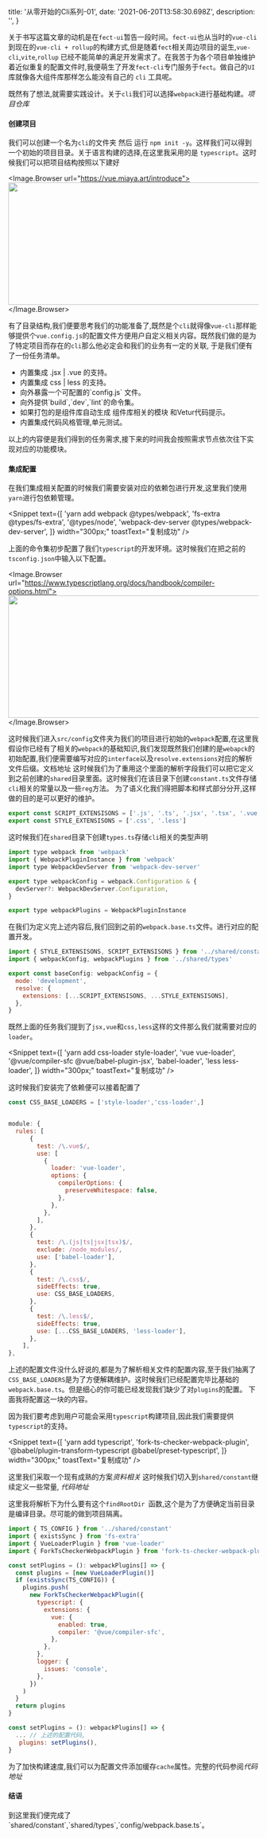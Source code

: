 
  title: '从零开始的Cli系列-01',
  date: '2021-06-20T13:58:30.698Z',
  description: '',
}

关于书写这篇文章的动机是在`fect-ui`暂告一段时间。`fect-ui`也从当时的`vue-cli`到现在的`vue-cli + rollup`的构建方式,但是随着`fect`相关周边项目的诞生,`vue-cli`,`vite`,`rollup`
已经不能简单的满足开发需求了。在我苦于为各个项目单独维护着近似重复的配置文件时,我便萌生了开发`fect-cli`专门服务于`fect`。做自己的`UI`库就像各大组件库那样怎么能没有自己的 `cli` 工具呢。

既然有了想法,就需要实践设计。关于`cli`我们可以选择`webpack`进行基础构建。<Link href="https://github.com/fay-org/fect-cli" target="_blank" color icon>_项目仓库_</Link>

<h4>
  <Dot type="success" />
  创建项目
</h4>

我们可以创建一个名为`cli`的文件夹 然后 运行 `npm init -y`。这样我们可以得到一个初始的项目目录。关于语言构建的选择,在这里我采用的是 `typescript`。这时候我们可以把项目结构按照以下建好

<Image.Browser url="https://vue.miaya.art/introduce">
  <Image
    width="540"
    height="246"
    src="https://user-images.githubusercontent.com/52351095/122677445-d33b7480-d214-11eb-8e8f-e1b3ffe3850e.png"
  />
</Image.Browser>

有了目录结构,我们便要思考我们的功能准备了,既然是个`cli`就得像`vue-cli`那样能够提供个`vue.config.js`的配置文件方便用户自定义相关内容。既然我们做的是为了特定项目而存在的`cli`那么他必定会和我们的业务有一定的关联,
于是我们便有了一份任务清单。

<ul>
  <li>
    <Dot type="success" /> 内置集成 .jsx | .vue 的支持。
  </li>
  <li>
    <Dot type="success" /> 内置集成 css | less 的支持。
  </li>
  <li>
    <Dot type="success" /> 向外暴露一个可配置的`config.js` 文件。
  </li>
  <li>
    <Dot type="success" /> 向外提供`build`,`dev`,`lint`的命令集。
  </li>
  <li>
    <Dot type="success" /> 如果打包的是组件库自动生成 组件库相关的模块
    和Vetur代码提示。
  </li>
  <li>
    <Dot type="success" /> 内置集成代码风格管理,单元测试。
  </li>
</ul>
以上的内容便是我们得到的任务需求,接下来的时间我会按照需求节点依次往下实现对应的功能模块。

<Spacer y="0.5" />

<h4>
  <Dot type="success" />
  集成配置
</h4>

在我们集成相关配置的时候我们需要安装对应的依赖包进行开发,这里我们使用`yarn`进行包依赖管理。

<Snippet
  text={[
    'yarn add webpack @types/webpack',
    'fs-extra @types/fs-extra',
    '@types/node',
    'webpack-dev-server @types/webpack-dev-server',
  ]}
  width="300px;"
  toastText="复制成功"
/>

上面的命令集初步配置了我们`typescript`的开发环境。这时候我们在把之前的`tsconfig.json`中输入以下配置。

<Image.Browser url="https://www.typescriptlang.org/docs/handbook/compiler-options.html">
  <Image
    width="540"
    height="246"
    src="https://user-images.githubusercontent.com/52351095/122678480-b2295280-d219-11eb-9d5f-84f12c4c3613.png"
  />
</Image.Browser>

这时候我们进入`src/config`文件夹为我们的项目进行初始的`webpack`配置,在这里我假设你已经有了相关的`webpack`的基础知识,我们发现既然我们创建的是`webapck`的初始配置,我们便需要编写对应的`interface`以及`resolve.extensions`对应的解析文件后缀。<Link link="https://webpack.docschina.org/configuration/resolve/#resolveextensions" target="_blank" color icon>文档地址</Link>
这时候我们为了重用这个里面的解析字段我们可以把它定义到之前创建的`shared`目录里面。这时候我们在该目录下创建`constant.ts`文件存储`cli`相关的常量以及一些`reg`方法。
为了语义化我们得把脚本和样式部分分开,这样做的目的是可以更好的维护。

```javascript
export const SCRIPT_EXTENSISONS = ['.js', '.ts', '.jsx', '.tsx', '.vue']
export const STYLE_EXTENSISONS = ['.css', '.less']
```

这时候我们在`shared`目录下创建`types.ts`存储`cli`相关的类型声明

```javascript
import type webpack from 'webpack'
import { WebpackPluginInstance } from 'webpack'
import type WebpackDevServer from 'webpack-dev-server'

export type webpackConfig = webpack.Configuration & {
  devServer?: WebpackDevServer.Configuration,
}

export type webpackPlugins = WebpackPluginInstance
```

在我们为定义完上述内容后,我们回到之前的`webpack.base.ts`文件。进行对应的配置开发。

```js
import { STYLE_EXTENSISONS, SCRIPT_EXTENSISONS } from '../shared/constant'
import { webpackConfig, webpackPlugins } from '../shared/types'

export const baseConfig: webpackConfig = {
  mode: 'development',
  resolve: {
    extensions: [...SCRIPT_EXTENSISONS, ...STYLE_EXTENSISONS],
  },
}
```

既然上面的任务我们提到了`jsx,vue`和`css,less`这样的文件那么我们就需要对应的`loader`。

<Snippet
  text={[
    'yarn add css-loader style-loader',
    'vue vue-loader',
    '@vue/compiler-sfc @vue/babel-plugin-jsx',
    'babel-loader',
    'less less-loader',
  ]}
  width="300px;"
  toastText="复制成功"
/>

这时候我们安装完了依赖便可以接着配置了

```js
const CSS_BASE_LOADERS = ['style-loader','css-loader',]


module: {
  rules: [
      {
        test: /\.vue$/,
        use: [
          {
            loader: 'vue-loader',
            options: {
              compilerOptions: {
                preserveWhitespace: false,
              },
            },
          },
        ],
      },
      {
        test: /\.(js|ts|jsx|tsx)$/,
        exclude: /node_modules/,
        use: ['babel-loader'],
      },
      {
        test: /\.css$/,
        sideEffects: true,
        use: CSS_BASE_LOADERS,
      },
      {
        test: /\.less$/,
        sideEffects: true,
        use: [...CSS_BASE_LOADERS, 'less-loader'],
      },
    ],
},

```

上述的配置文件没什么好说的,都是为了解析相关文件的配置内容,至于我们抽离了`CSS_BASE_LOADERS`是为了方便解耦维护。这时候我们已经配置完毕比基础的`webpack.base.ts`。但是细心的你可能已经发现我们缺少了对`plugins`的配置。
下面我将配置这一块的内容。

因为我们要考虑到用户可能会采用`typescript`构建项目,因此我们需要提供`typescript`的支持。

<Snippet
  text={[
    'yarn add typescript',
    'fork-ts-checker-webpack-plugin',
    '@babel/plugin-transform-typescript @babel/preset-typescript',
  ]}
  width="300px;"
  toastText="复制成功"
/>

这里我们采取一个现有成熟的方案<Link href="https://segmentfault.com/q/1010000019545436" target="_blank" color icon>_资料相关_</Link>
这时候我们切入到`shared/constant`继续定义一些常量, <Link href="https://github.com/fay-org/fect-cli/blob/master/src/shared/constant.ts" target="_blank" color icon>_代码地址_</Link>

这里我将解析下为什么要有这个`findRootDir `函数,这个是为了方便确定当前目录是编译目录。尽可能的做到项目隔离。

```js
import { TS_CONFIG } from '../shared/constant'
import { existsSync } from 'fs-extra'
import { VueLoaderPlugin } from 'vue-loader'
import { ForkTsCheckerWebpackPlugin } from 'fork-ts-checker-webpack-plugin/lib/ForkTsCheckerWebpackPlugin'

const setPlugins = (): webpackPlugins[] => {
  const plugins = [new VueLoaderPlugin()]
  if (existsSync(TS_CONFIG)) {
    plugins.push(
      new ForkTsCheckerWebpackPlugin({
        typescript: {
          extensions: {
            vue: {
              enabled: true,
              compiler: '@vue/compiler-sfc',
            },
          },
        },
        logger: {
          issues: 'console',
        },
      })
    )
  }
  return plugins
}

const setPlugins = (): webpackPlugins[] => {
  ... // 上述的配置代码,
   plugins: setPlugins(),
}

```

为了加快构建速度,我们可以为配置文件添加缓存`cache`属性。完整的代码参阅<Link href="https://github.com/fay-org/fect-cli/blob/master/src/config/webpack.base.ts" target="_blank" color icon>_代码地址_</Link>

<h4>
  <Dot type="success" />
  结语
</h4>
到这里我们便完成了`shared/constant`,`shared/types`,`config/webpack.base.ts`。

<Spacer />

